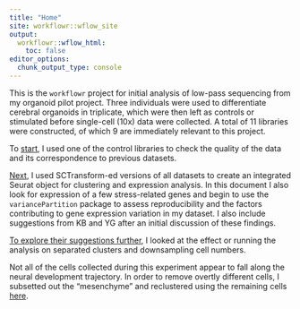 ```yaml
---
title: "Home"
site: workflowr::wflow_site
output:
  workflowr::wflow_html:
    toc: false
editor_options:
  chunk_output_type: console
---
```


This is the `workflowr` project for initial analysis of low-pass sequencing from my organoid pilot project.  Three individuals were used to differentiate cerebral organoids in triplicate, which were then left as controls or stimulated before single-cell (10x) data were collected.  A total of 11 libraries were constructed, of which 9 are immediately relevant to this project.

To [start](precheck.html), I used one of the control libraries to check the quality of the data and its 
correspondence to previous datasets.

[Next](combine_experiments.html), I used SCTransform-ed versions of all datasets to create an integrated Seurat object for clustering and expression analysis.  In this document I also look for expression of a few stress-related genes and begin to use the `variancePartition` package to assess reproducibility and the factors contributing to gene expression variation in my dataset.  I also include suggestions from KB and YG after an initial discussion of these findings.

[To explore their suggestions further](variance-estimation.html), I looked at the effect or running the analysis on separated clusters and downsampling cell numbers.

Not all of the cells collected during this experiment appear to fall along the neural development trajectory.  In order to remove overtly different cells, I subsetted out the "mesenchyme" and reclustered using the remaining cells [here](remove-mesenchyme.html).